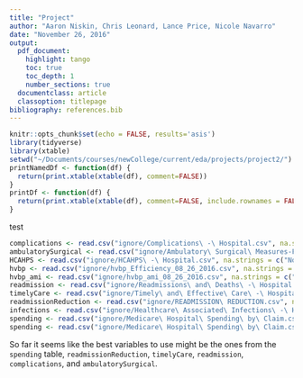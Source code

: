 ```yaml
---
title: "Project"
author: "Aaron Niskin, Chris Leonard, Lance Price, Nicole Navarro"
date: "November 26, 2016"
output:
  pdf_document:
    highlight: tango
    toc: true
    toc_depth: 1
    number_sections: true
  documentclass: article
  classoption: titlepage
bibliography: references.bib
---
```


```r
knitr::opts_chunk$set(echo = FALSE, results='asis')
library(tidyverse)
library(xtable)
setwd("~/Documents/courses/newCollege/current/eda/projects/project2/")
printNamedDf <- function(df) {
  return(print.xtable(xtable(df), comment=FALSE))
}
printDf <- function(df) {
  return(print.xtable(xtable(df), comment=FALSE, include.rownames = FALSE))
}
```

test

```r
complications <- read.csv("ignore/Complications\ -\ Hospital.csv", na.strings = c("Not\ Available"))
ambulatorySurgical <- read.csv("ignore/Ambulatory\ Surgical\ Measures-Facility.csv", na.strings = c("Not\ Available"))
HCAHPS <- read.csv("ignore/HCAHPS\ -\ Hospital.csv", na.strings = c("Not\ Available"))
hvbp <- read.csv("ignore/hvbp_Efficiency_08_26_2016.csv", na.strings = c("Not\ Available"))
hvbp_ami <- read.csv("ignore/hvbp_ami_08_26_2016.csv", na.strings = c("Not\ Available"))
readmission <- read.csv("ignore/Readmissions\ and\ Deaths\ -\ Hospital.csv", na.strings = c("Not\ Available"))
timelyCare <- read.csv("ignore/Timely\ and\ Effective\ Care\ -\ Hospital.csv", na.strings = c("Not\ Available"))
readmissionReduction <- read.csv("ignore/READMISSION\ REDUCTION.csv", na.strings = c("Not\ Available"))
infections <- read.csv("ignore/Healthcare\ Associated\ Infections\ -\ Hospital.csv", na.strings = c("Not\ Available"))
spending <- read.csv("ignore/Medicare\ Hospital\ Spending\ by\ Claim.csv", na.strings = c("Not\ Available"))
spending <- read.csv("ignore/Medicare\ Hospital\ Spending\ by\ Claim.csv", na.strings = c("Not\ Available"))
```



So far it seems like the best variables to use might be the ones from the `spending` table, `readmissionReduction`, `timelyCare`, `readmission`, `complications`, and `ambulatorySurgical`.